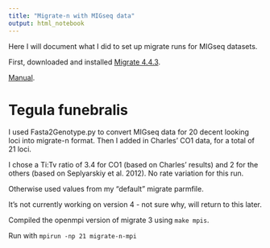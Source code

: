 ```yaml
---
title: "Migrate-n with MIGseq data"
output: html_notebook
---
```


Here I will document what I did to set up migrate runs for MIGseq datasets.

First, downloaded and installed [Migrate 4.4.3](https://peterbeerli.com/migrate-html5/download_version4/migrate-newest-src.tar.gz).

[Manual](https://peterbeerli.com/migrate-html5/download_version4/migratedoc4.x.pdf).

# Tegula funebralis

I used Fasta2Genotype.py to convert MIGseq data for 20 decent looking loci into migrate-n format. Then I added in Charles' CO1 data, for a total of 21 loci.

I chose a Ti:Tv ratio of 3.4 for CO1 (based on Charles' results) and 2 for the others (based on Seplyarskiy et al. 2012). No rate variation for this run.

Otherwise used values from my "default" migrate parmfile.

It's not currently working on version 4 - not sure why, will return to this later.

Compiled the openmpi version of migrate 3 using `make mpis`.

Run with `mpirun -np 21 migrate-n-mpi`